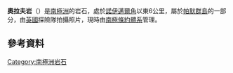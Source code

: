 {{coord|63|41|S|60|10|W|display=title}}

'''奧拉夫岩'''（{{lang-en|Oluf Rocks}}）是[[南極洲|南極洲]]的岩石，處於[[諾伊邁爾角|諾伊邁爾角]]以東6公里，屬於[[帕默群島|帕默群島]]的一部分，由[[英國|英國]]探險隊拍攝照片，現時由[[南極條約體系|南極條約體系]]管理。

==參考資料==
{{usgs-gazetteer}}

{{Antarctica-geo-stub}}
[[Category:南極洲岩石|Category:南極洲岩石]]